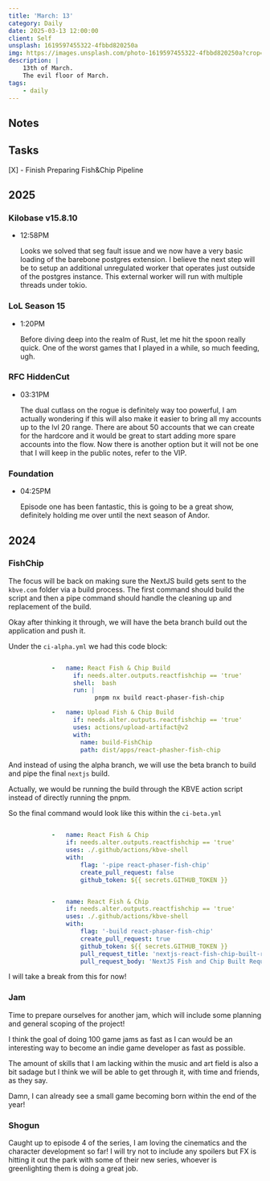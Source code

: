 ```yaml
---
title: 'March: 13'
category: Daily
date: 2025-03-13 12:00:00
client: Self
unsplash: 1619597455322-4fbbd820250a
img: https://images.unsplash.com/photo-1619597455322-4fbbd820250a?crop=entropy&cs=srgb&fm=jpg&ixid=MnwzNjM5Nzd8MHwxfHJhbmRvbXx8fHx8fHx8fDE2ODE3NDg2ODY&ixlib=rb-4.0.3&q=85
description: |
    13th of March.
    The evil floor of March.
tags:
    - daily
---
```


## Notes


## Tasks

[X] - Finish Preparing Fish&Chip Pipeline


## 2025

### Kilobase v15.8.10

-   12:58PM

    Looks we solved that seg fault issue and we now have a very basic loading of the barebone postgres extension.
    I believe the next step will be to setup an additional unregulated worker that operates just outside of the postgres instance.
    This external worker will run with multiple threads under tokio.

### LoL Season 15

-   1:20PM

    Before diving deep into the realm of Rust, let me hit the spoon really quick.
    One of the worst games that I played in a while, so much feeding, ugh.

### RFC HiddenCut

-   03:31PM

    The dual cutlass on the rogue is definitely way too powerful, I am actually wondering if this will also make it easier to bring all my accounts up to the lvl 20 range.
    There are about 50 accounts that we can create for the hardcore and it would be great to start adding more spare accounts into the flow.
    Now there is another option but it will not be one that I will keep in the public notes, refer to the VIP.

### Foundation

-   04:25PM

    Episode one has been fantastic, this is going to be a great show, definitely holding me over until the next season of Andor.

## 2024


### FishChip

The focus will be back on making sure the NextJS build gets sent to the `kbve.com` folder via a build process.
The first command should build the script and then a pipe command should handle the cleaning up and replacement of the build.

Okay after thinking it through, we will have the beta branch build out the application and push it.

Under the `ci-alpha.yml` we had this code block:

```yaml

            -   name: React Fish & Chip Build
                  if: needs.alter.outputs.reactfishchip == 'true'
                  shell:  bash
                  run: |
                        pnpm nx build react-phaser-fish-chip

            -   name: Upload Fish & Chip Build
                  if: needs.alter.outputs.reactfishchip == 'true'
                  uses: actions/upload-artifact@v2
                  with:
                    name: build-FishChip
                    path: dist/apps/react-phasher-fish-chip

```

And instead of using the alpha branch, we will use the beta branch to build and pipe the final `nextjs` build.

Actually, we would be running the build through the KBVE action script instead of directly running the pnpm.

So the final command would look like this within the `ci-beta.yml`

```yaml

            -   name: React Fish & Chip
                if: needs.alter.outputs.reactfishchip == 'true'
                uses: ./.github/actions/kbve-shell
                with:
                    flag: '-pipe react-phaser-fish-chip'
                    create_pull_request: false
                    github_token: ${{ secrets.GITHUB_TOKEN }}


            -   name: React Fish & Chip
                if: needs.alter.outputs.reactfishchip == 'true'
                uses: ./.github/actions/kbve-shell
                with:
                    flag: '-build react-phaser-fish-chip'
                    create_pull_request: true
                    github_token: ${{ secrets.GITHUB_TOKEN }}
                    pull_request_title: 'nextjs-react-fish-chip-built-request'
                    pull_request_body: 'NextJS Fish and Chip Built Request'


```

I will take a break from this for now!


### Jam

Time to prepare ourselves for another jam, which will include some planning and general scoping of the project!

I think the goal of doing 100 game jams as fast as I can would be an interesting way to become an indie game developer as fast as possible.

The amount of skills that I am lacking within the music and art field is also a bit sadage but I think we will be able to get through it, with time and friends, as they say.

Damn, I can already see a small game becoming born within the end of the year!


### Shogun

Caught up to episode 4 of the series, I am loving the cinematics and the character development so far!
I will try not to include any spoilers but FX is hitting it out the park with some of their new series, whoever is greenlighting them is doing a great job.

